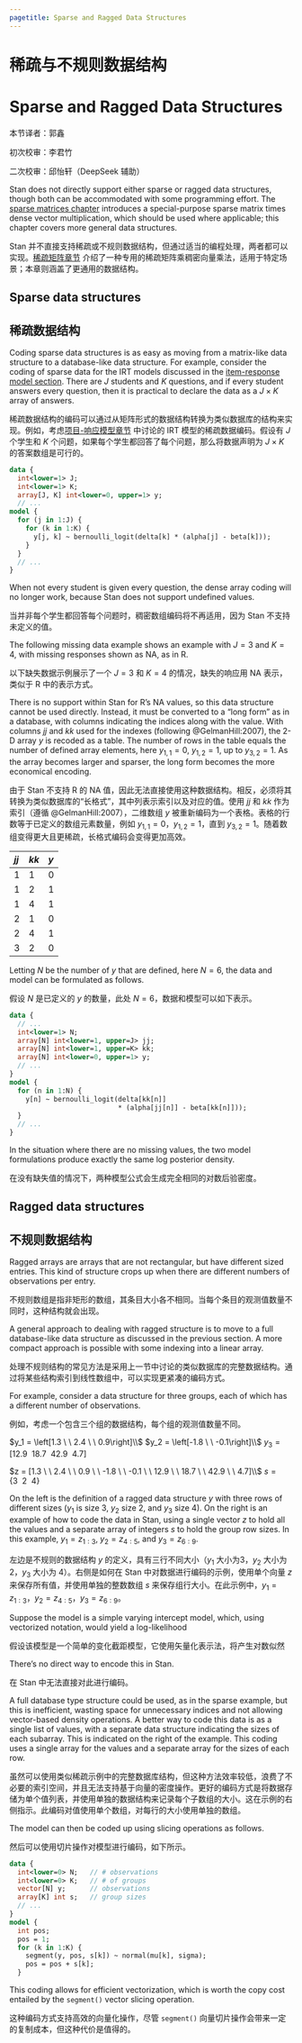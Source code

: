 ```yaml
---
pagetitle: Sparse and Ragged Data Structures
---
```


# 稀疏与不规则数据结构 {#sparse-ragged.chapter--cn}

# Sparse and Ragged Data Structures  {-#sparse-ragged.chapter}

本节译者：郭鑫

初次校审：李君竹

二次校审：邱怡轩（DeepSeek 辅助）

Stan does not directly support either sparse or ragged data
structures, though both can be accommodated with some programming
effort.  The [sparse matrices chapter](https://mc-stan.org/docs/functions-reference/sparse_matrix_operations.html)
introduces a special-purpose sparse matrix times dense vector
multiplication, which should be used where applicable; this chapter
covers more general data structures.

Stan 并不直接支持稀疏或不规则数据结构，但通过适当的编程处理，两者都可以实现。[稀疏矩阵章节](https://mc-stan.org/docs/functions-reference/sparse_matrix_operations.html) 介绍了一种专用的稀疏矩阵乘稠密向量乘法，适用于特定场景；本章则涵盖了更通用的数据结构。

## Sparse data structures

## 稀疏数据结构 {-}

Coding sparse data structures is as easy as moving from a matrix-like
data structure to a database-like data structure.  For example,
consider the coding of sparse data for the IRT models discussed in the
[item-response model section](regression.qmd#item-response-models.section).
There are $J$ students and $K$ questions, and if every student answers every
question, then it is practical to declare the data as a $J \times K$
array of answers.

稀疏数据结构的编码可以通过从矩阵形式的数据结构转换为类似数据库的结构来实现。例如，考虑[项目-响应模型章节](#item-response-models.section) 中讨论的 IRT 模型的稀疏数据编码。假设有 $J$ 个学生和 $K$ 个问题，如果每个学生都回答了每个问题，那么将数据声明为 $J \times K$ 的答案数组是可行的。

```stan
data {
  int<lower=1> J;
  int<lower=1> K;
  array[J, K] int<lower=0, upper=1> y;
  // ...
model {
  for (j in 1:J) {
    for (k in 1:K) {
      y[j, k] ~ bernoulli_logit(delta[k] * (alpha[j] - beta[k]));
    }
  }
  // ...
}
```

When not every student is given every question, the dense array coding
will no longer work, because Stan does not support undefined values.

当并非每个学生都回答每个问题时，稠密数组编码将不再适用，因为 Stan 不支持未定义的值。

The following missing data example shows an example with $J=3$ and $K=4$,
with missing responses shown as NA, as in R.

以下缺失数据示例展示了一个 $J=3$ 和 $K=4$ 的情况，缺失的响应用 NA 表示，类似于 R 中的表示方式。

\begin{equation*}
y
=
\left[
\begin{array}{cccc}
0 & 1 & \mbox{NA} & 1
\\
0 & \mbox{NA} & \mbox{NA} & 1
\\
\mbox{NA} & 0 & \mbox{NA} & \mbox{NA}
\end{array}
\right]
\end{equation*}

There is no support within Stan for R's NA values, so this data structure cannot be used
directly. Instead, it must be converted to a "long form" as in a database,
with columns indicating the indices along with the value.
With columns $jj$ and $kk$ used for the indexes
(following @GelmanHill:2007), the 2-D array $y$ is recoded as a table.
The number of rows in the table equals the number of defined
array elements, here $y_{1,1} = 0$, $y_{1,2} = 1$, up to $y_{3,2} = 1$.
As the array becomes larger and sparser, the long form becomes
the more economical encoding.

由于 Stan 不支持 R 的 NA 值，因此无法直接使用这种数据结构。相反，必须将其转换为类似数据库的“长格式”，其中列表示索引以及对应的值。使用 $jj$ 和 $kk$ 作为索引（遵循 @GelmanHill:2007），二维数组 $y$ 被重新编码为一个表格。表格的行数等于已定义的数组元素数量，例如 $y_{1,1} = 0$，$y_{1,2} = 1$，直到 $y_{3,2} = 1$。随着数组变得更大且更稀疏，长格式编码会变得更加高效。

|*jj* | *kk* |*y* |
|:----|:-----|:---|
|1    | 1    | 0  |
|1    | 2    | 1  |
|1    | 4    | 1  |
|2    | 1    | 0  |
|2    | 4    | 1  |
|3    | 2    | 0  |

Letting $N$ be the number of $y$ that are defined, here $N=6$,
the data and model can be formulated as follows.

假设 $N$ 是已定义的 $y$ 的数量，此处 $N=6$，数据和模型可以如下表示。

```stan
data {
  // ...
  int<lower=1> N;
  array[N] int<lower=1, upper=J> jj;
  array[N] int<lower=1, upper=K> kk;
  array[N] int<lower=0, upper=1> y;
  // ...
}
model {
  for (n in 1:N) {
    y[n] ~ bernoulli_logit(delta[kk[n]]
                           * (alpha[jj[n]] - beta[kk[n]]));
  }
  // ...
}
```

In the situation where there are no missing values, the two model
formulations produce exactly the same log posterior density.

在没有缺失值的情况下，两种模型公式会生成完全相同的对数后验密度。

## Ragged data structures {#ragged-data-structs.section}

## 不规则数据结构 {-#ragged-data-structs.section--cn}

Ragged arrays are arrays that are not rectangular, but have different
sized entries.  This kind of structure crops up when there are
different numbers of observations per entry.

不规则数组是指非矩形的数组，其条目大小各不相同。当每个条目的观测值数量不同时，这种结构就会出现。

A general approach to dealing with ragged structure is to move to a
full database-like data structure as discussed in the previous
section.  A more compact approach is possible with some indexing into
a linear array.

处理不规则结构的常见方法是采用上一节中讨论的类似数据库的完整数据结构。通过将某些结构索引到线性数组中，可以实现更紧凑的编码方式。

For example, consider a data structure for three groups, each of which
has a different number of observations.

例如，考虑一个包含三个组的数据结构，每个组的观测值数量不同。

:::: {layout-ncol=2}

::: {#first-column}
$y_1 =  \left[1.3 \ \ 2.4 \ \ 0.9\right]\\$
$y_2 = \left[-1.8 \ \ -0.1\right]\\$
$y_3 = \left[12.9 \ \ 18.7 \ \ 42.9 \ \ 4.7\right]$
:::

::: {#second-column}
$z = [1.3 \ \ 2.4 \ \ 0.9 \ \ -1.8 \ \ -0.1 \ \ 12.9 \ \ 18.7 \ \ 42.9 \ \ 4.7]\\$
$s  =  \{ 3 \ \ 2 \ \ 4 \}$
:::

::::

On the left is the definition of a ragged data structure $y$ with three rows of
different sizes ($y_1$ is size 3, $y_2$ size 2, and $y_3$ size 4).  On the right
is an example of how to code the data in Stan, using a single vector $z$ to hold
all the values and a separate array of integers $s$ to hold the group row sizes.
In this example, $y_1 = z_{1:3}$, $y_2 = z_{4:5}$, and $y_3 = z_{6:9}$.

左边是不规则的数据结构 $y$ 的定义，具有三行不同大小（$y_1$ 大小为3，$y_2$ 大小为 2，$y_3$ 大小为 4）。右侧是如何在 Stan 中对数据进行编码的示例，使用单个向量 $z$ 来保存所有值，并使用单独的整数数组 $s$ 来保存组行大小。在此示例中，$y_1 = z_{1:3}$，$y_2 = z_{4:5}$，$y_3 = z_{6:9}$。

Suppose the model is a  simple varying intercept model, which,
using vectorized notation, would yield a log-likelihood

假设该模型是一个简单的变化截距模型，它使用矢量化表示法，将产生对数似然

\begin{equation*}
\sum_{n=1}^3 \log \textsf{normal}(y_n \mid \mu_n, \sigma).
\end{equation*}
There's no direct way to encode this in Stan.

在 Stan 中无法直接对此进行编码。

A full database type structure could be used, as in the sparse
example, but this is inefficient, wasting space for unnecessary
indices and not allowing vector-based density operations.  A better
way to code this data is as a single list of values, with a separate
data structure indicating the sizes of each subarray.  This is
indicated on the right of the example. This coding uses a
single array for the values and a separate array for the sizes of each
row.

虽然可以使用类似稀疏示例中的完整数据库结构，但这种方法效率较低，浪费了不必要的索引空间，并且无法支持基于向量的密度操作。更好的编码方式是将数据存储为单个值列表，并使用单独的数据结构来记录每个子数组的大小。这在示例的右侧指示。此编码对值使用单个数组，对每行的大小使用单独的数组。

The model can then be coded up using slicing operations as follows.

然后可以使用切片操作对模型进行编码，如下所示。

```stan
data {
  int<lower=0> N;   // # observations
  int<lower=0> K;   // # of groups
  vector[N] y;      // observations
  array[K] int s;   // group sizes
  // ...
}
model {
  int pos;
  pos = 1;
  for (k in 1:K) {
    segment(y, pos, s[k]) ~ normal(mu[k], sigma);
    pos = pos + s[k];
  }
```

This coding allows for efficient vectorization, which is worth the
copy cost entailed by the `segment()` vector slicing operation.

这种编码方式支持高效的向量化操作，尽管 `segment()` 向量切片操作会带来一定的复制成本，但这种代价是值得的。
